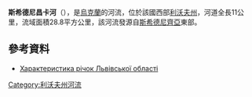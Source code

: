 {{No footnotes|time=2015-09-22T02:04:03+00:00}}
'''斯希德尼昌卡河'''（{{lang-uk|Східничанка}}），是[[烏克蘭|烏克蘭]]的河流，位於該國西部[[利沃夫州|利沃夫州]]，河道全長11公里，流域面積28.8平方公里，該河流發源自[[斯希德尼齊亞|斯希德尼齊亞]]東部。

==參考資料==
* [http://oblwodgosp.lviv.ua/files/pi4ku.doc Характеристика річок Львівської області]{{dead link|date=2017年12月 |bot=InternetArchiveBot |fix-attempted=yes }}

{{DEFAULTSORT:Східничанка}}
[[Category:利沃夫州河流|Category:利沃夫州河流]]


{{Ukraine-river-stub}}